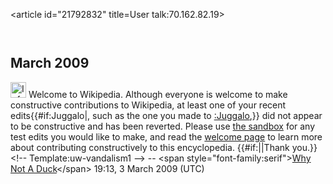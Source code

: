 <article id="21792832" title=User talk:70.162.82.19>
	<talkpage id="21792832" title="User talk:70.162.82.19">
== March 2009 ==

[[Image:Information.svg|25px]]  Welcome to Wikipedia. Although everyone is welcome to make constructive contributions to Wikipedia, at least one of your recent edits{{#if:Juggalo|, such as the one you made to [[:Juggalo]],}} did not appear to be constructive and has been reverted. Please use [[Wikipedia:Sandbox|the sandbox]] for any test edits you would like to make, and read the [[Wikipedia:Welcoming committee/Welcome to Wikipedia|welcome page]] to learn more about contributing constructively to this encyclopedia. {{#if:|{{{2}}}|Thank you.}}&lt;!-- Template:uw-vandalism1 --&gt; -- &lt;span style=&quot;font-family:serif&quot;&gt;[[User:Why Not A Duck|Why Not A Duck]]&lt;/span&gt; 19:13, 3 March 2009 (UTC)
	</talkpage>
</article>